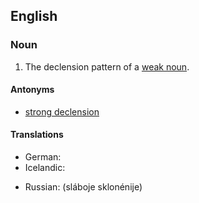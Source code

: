 ==English==

===Noun===
{{en-noun|head=[[weak]] [[declension]]}}

# {{context|grammar|lang=en}} The declension pattern of a [[weak noun]].

====Antonyms====
* [[strong declension]]

====Translations====
{{trans-top|declension pattern of a weak noun}}
* German: {{t+|de|schwache Deklination|f}}
* Icelandic: {{t|is|[[veikur#Icelandic|veik]] [[beyging#Icelandic|beyging]]|f}}
{{trans-mid}}
* Russian: {{l|ru|слабый|слабое}} {{l|ru|склоне́ние}} (sláboje sklonénije) {{g|n}}
{{trans-bottom}}